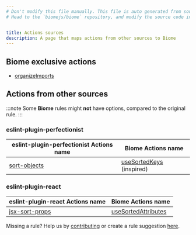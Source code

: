 ```yaml
---
# Don't modify this file manually. This file is auto generated from source, and you will lose your changes next time the website is built.
# Head to the `biomejs/biome` repository, and modify the source code in there.


title: Actions sources
description: A page that maps actions from other sources to Biome
---
```

    
## Biome exclusive actions
- [organizeImports](/assist/actions/organize-imports) 
## Actions from other sources
:::note
Some **Biome** rules might **not** have options, compared to the original rule.
:::
### eslint-plugin-perfectionist
| eslint-plugin-perfectionist Actions name | Biome Actions name |
| ---- | ---- |
| [sort-objects](https://perfectionist.dev/rules/sort-objects) |[useSortedKeys](/assist/actions/use-sorted-keys) (inspired) |
### eslint-plugin-react
| eslint-plugin-react Actions name | Biome Actions name |
| ---- | ---- |
| [jsx-sort-props](https://github.com/jsx-eslint/eslint-plugin-react/blob/master/docs/rules/jsx-sort-props.md) |[useSortedAttributes](/assist/actions/use-sorted-attributes) |

Missing a rule? Help us by [contributing](https://github.com/biomejs/biome/blob/main/CONTRIBUTING.md) or create a rule suggestion [here](https://github.com/biomejs/biome/discussions/categories/rule-suggestion).
